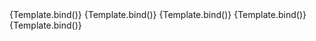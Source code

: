 
<Meta title="Components/Button/Icon" args={defaultArgs} argTypes={argTypes} />

<Canvas>
	<Story
		name="Top"
		args={{
			icon: 'add',
			iconPosition: 'top',
			label: 'Button with top icon',
			modifiers: 'ghost'
		}}
		argTypes={{
			iconPosition: {
				...argTypes.iconPosition,
				control: {
					disable: true
				}
			},
			icon: {
				...argTypes.icon,
				control: {
					disable: true
				}
			}
		}}
		play={defaultTest}>
		{Template.bind()}
	</Story>
</Canvas>

<Canvas>
	<Story
		name="Right"
		args={{
			icon: 'add',
			iconPosition: 'right',
			label: 'Button with right icon'
		}}
		argTypes={{
			iconPosition: {
				...argTypes.iconPosition,
				control: {
					disable: true
				}
			},
			icon: {
				...argTypes.icon,
				control: {
					disable: true
				}
			}
		}}
		play={defaultTest}>
		{Template.bind()}
	</Story>
</Canvas>

<Canvas>
	<Story
		name="Bottom"
		args={{
			icon: 'add',
			iconPosition: 'bottom',
			label: 'Button with bottom icon',
			modifiers: 'ghost'
		}}
		argTypes={{
			iconPosition: {
				...argTypes.iconPosition,
				control: {
					disable: true
				}
			},
			icon: {
				...argTypes.icon,
				control: {
					disable: true
				}
			}
		}}
		play={defaultTest}>
		{Template.bind()}
	</Story>
</Canvas>

<Canvas>
	<Story
		name="Left"
		args={{
			icon: 'add',
			label: 'Button with left icon'
		}}
		argTypes={{
			iconPosition: {
				...argTypes.iconPosition,
				control: {
					disable: true
				}
			},
			icon: {
				...argTypes.icon,
				control: {
					disable: true
				}
			}
		}}
		play={defaultTest}>
		{Template.bind()}
	</Story>
</Canvas>

<Canvas>
	<Story
		name="No label"
		args={{
			icon: 'add',
			label: '',
			ariaLabel: 'Add new item',
			modifiers: 'action-quiet'
		}}
		argTypes={{
			iconPosition: {
				...argTypes.iconPosition,
				control: {
					disable: true
				}
			},
			icon: {
				...argTypes.icon,
				control: {
					disable: true
				}
			},
			label: {
				control: {
					disable: true
				}
			}
		}}
		play={defaultTest}>
		{Template.bind()}
	</Story>
</Canvas>
